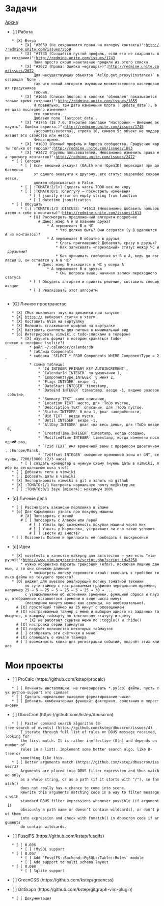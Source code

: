 = Задачи =

[[Архив]]

* [.] Работа
    * [X] Вчера
        * [X] "#2659 (Не сохраняются права на вкладку контакты)":http://redmine.unite.com/issues/2659
        * [X] "#1743 (Создаётся пустой профиль, если его не сохранять при создании)":http://redmine.unite.com/issues/1743
              Пока просто скрыл неактивные профили из этого списка.
        * [X] "#2672 (Права: Ошибка «egroups»)":http://redmine.unite.com/issues/2672
              Для несуществующих объектов `AclOp.get_proxy(instance)` возвращал `None`,
              так что новый алгоритм эмуляции множественного наследования градусников
              глючил.
        * [X] "#1655 (Список блогов: в колонке 'обновлен' показывается только время создания)":http://redmine.unite.com/issues/1655
              И правильно, там дата изменения блога (`update_date`), а не дата последнего изменения
              его контента.
              Добавил поле `lastpost_date`.
        * [X] "#1745 (IE 7.0. Открытие закладки "Настройки — Внешние аккаунты". Ошибка скрипта.)":http://redmine.unite.com/issues/1745
              /accounts/external, строка 16, символ 5: объект не поддерживает это свойство или метод
              Неповторимо.
        * [X] "#1883 (Полный профиль и Адреса сообщества. Градусник карты только от города)":http://redmine.unite.com/issues/1883
        * [X] "#2472 (Группы пользователей. Невозможно изменить права на просмотр контактов)":http://redmine.unite.com/issues/2472
    * [ ] Сегодня
        * [ ] Если внешний аккаунт (OAuth или !OpenID) переходит при добавлении
              от одного аккаунта к другому, его статус suspended сохраняется,
              должен сбрасываться в False.
        * [ ] :TOMATO:2/1+1 Сделать часть TODO-шек по коду
        * [ ] :TOMATO:0/1 !CherryPy — посмотреть изменения
            * [ ] jsonify error on empty string from function
            * [ ] datetime jsonification
    * [ ] Обсудить
        * [.] :TOMATO:1/3 :DISCUSS: "#1613 (Невозможно добавить пользователя к себе в контакты)":http://redmine.unite.com/issues/1613
            * [X] Рассмотреть предложенный алгоритм подробнее
                # Дано: юзер A и B взаимно дружат
                    * A перемещает B в ЧС
                        * Что должно быть? Они ссорятся (у B удаляется A из контактов)?
                    * A перемещает B обратно в друзья
                        * Слать приглашение? Добавлять сразу в друзья?
                        * Как записывать «переходный» статус между ЧС и друзьями?
                        * Как принимать сообщения от B к A, ведь до согласия B, он остаётся у A в ЧС?
                # Дано: юзер B находится в ЧС у юзера A
                    * A перемещает B в друзья
                        * См. вопросы выше, начиная записи переходного статуса
            * [ ] Обсудить алгоритм и принять решение, составить спецификацию
            * [ ] Реализовать этот алгоритм
    
* [O] Личное пространство
    * [X] CMus выключает звук на динамики при запуске
    * [X] https:// выбирает ссылки в xterm
    * [X] Поставить GVim на виртуалку
    * [X] Включить сглаживание шрифтов на виртуалке
    * [X] Настроить сниппеты для питона в минимальный вид
    * [o] Интегрировать vimwiki с todo-списками в телефоне
        * [X] изучить формат в котором храняться todo-списки в телефоне (sqlite?)
            * файл ~/.calender/calenderdb
            * таблица Components
            * выборка `SELECT * FROM Components WHERE ComponentType = 2`
            * схема таблицы:
                * `Id INTEGER PRIMARY KEY AUTOINCREMENT`,
                * `CalendarId INTEGER` по умолчанию 1,
                * `ComponentType INTEGER` у меня 2,
                * `Flags INTEGER` везде -1,
                * `DateStart INTEGER` timestamp,
                * `DateEnd INTEGER` timestamp, везде -1, видимо разовое событие,
                * `Summary TEXT` само описание,
                * `Location TEXT` место, для !ToDo пустое,
                * `Description TEXT` описание, для !ToDo пустое,
                * `Status INTEGER` 0 или 1, флаг завершённости,
                * `Uid TEXT ` везде пусто,
                * `Until INTEGER` везде -1,
                * `AllDay INTEGER` флаг «на весь день», для !ToDo везде 0,
                * `CreatedTime INTEGER` timestamp, когда создано,
                * `ModifiedTime INTEGER` timestamp, когда изменено последний раз,
                * `Tzid TEXT` имя временной зоны с префиксом двоеточием, :Europe/Minsk,
                * `TzOffset INTEGER` смещение временной зоны от GMT, секунды, 7200/10800 (2/3 часа)
        * [ ] создать конвертер в нужную схему (нужны даты в vimwiki, либо на сегодняшнюю пока что?)
    * [ ] Добавить теги в vimwiki
    * [ ] Добавить даты в vimwiki
    * [X] Экспортировать vimwiki в git и залить на github
    * [X] :TOMATO:1/1 Настроить нормальную почту me@kstep.me
    * [ ] :TOMATO:0/1 Звук (mixer4): максимум 100%

* [o] Личные дела
    * [ ] Рассмотреть вакансию перловика в Епаме
    * [o] Для Карманова: узнать про покупку машины
        # [X] Поговорить с женой
        # [ ] Поговорить с Алеком или Лерой
            # [ ] Узнать про возможность покупки машины через них
            # [ ] Узнать у Карманова, устраивают ли его такие условия
            # [ ] Свести их вместе?
    * [ ] Позвонить Полине и пригласить её пообедать в воскресенье

* [o] Идеи
    * [X] nosetests в качестве makeprg для автотестов — уже есть "vim-pyunit":http://www.vim.org/scripts/script.php?script_id=3258
        * нужно корректно парсить трейсбеки (efm?), исключая лишние данные, а то они слишком длинные
            * посмотреть логику перлового croak: включать в трейсбек только файлы из текущего проекта?
    * [O] виджет для awesome реализующий логику томатной техники
          по сути таймер с настраиваемым графиком чередования времени, например 25 → 5 → 25 → 5 → 25 → 5 → 25 → 30 → ...
          c уведомлениями об истечении врмемени, функцией сброса и паузы, отображение оставшегося времени в виде числа минут
          (последнюю минуту можно как секунды, но необязательно).
      # [X] простейший таймер на 25 минут с оповещением
      # [X] настраиваемый таймер с меню и выбором одного из заданных таймаутов, к каждому таймауту по текстовому статусу и цвету
          * [X] не работает скрытие меню по :toggle() и :hide()
      # [X] настройка серии таймаутов
      # [X] подсчёт количества некоторых таймаутов
      # [ ] отображать эти счётчики в меню
      # [X] оповещать о начале таймера
      # [ ] возможность клика для регистрации событий, подсчёт этих кликов

= Мои проекты =

* [ ] ProCalc (https://github.com/kstep/procalc)
    * [ ] Починить инсталляцию: не генерировать *.py[co] файлы, пусть хук python-support это сделает
    * [ ] Сделать нормальное выходное форматирование чисел
    * [ ] Добавить комбинаторных функций: факториал, сочетания и перестановки

* [ ] DbusCron (https://github.com/kstep/dbuscron)
    * [ ] Faster command search algorithm (B-tree search of events) (https://github.com/kstep/dbuscron/issues/4)
        I iterate through full list of rules on DBUS message received, looking for
        the first match. It is rather ineffective (O(n) and depends on number of
        rules in a list). Implement some better search algo, like B-tree or
        something like this.
    * [ ] Better arguments match (https://github.com/kstep/dbuscron/issues/3)
        Arguments are placed into DBUS filter expression and thus matched only
        as a whole string, or as a path (if it starts with "/"), so fnmatch()
        does not really has a chance to come into scene.
        Rewrite this arguments matching code in a way to filter messages with
        standard DBUS filter expressions whenever possible (if argument is
        obviously a path name or doesn't contain wildcards), or don't put them
        into expression and check with fnmatch() in dbuscron code if arguments
        do contain wildcards.

* [ ] FusqlFS (https://github.com/kstep/fusqlfs)
    * [ ] 0.006
        * [ ] !MySQL support
    * [ ] 0.007
        * [ ] Add `FusqlFS::Backend::PgSQL::Table::Rules` module
        * [ ] Add support to multi schema layout
    * [ ] 0.008
        * [ ] Sqlite support

* [ ] GreenCSS (https://github.com/kstep/greencss)

* [ ] GitGraph (https://github.com/kstep/gitgraph-vim-plugin)
    * [ ] Документация


